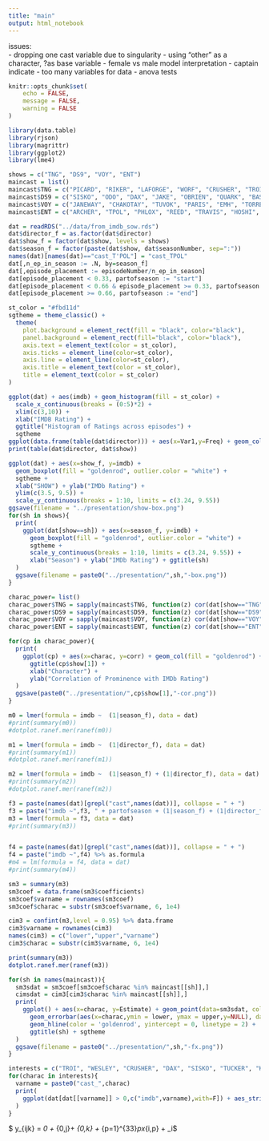 ```yaml
---
title: "main"
output: html_notebook
---
```

issues:  
- dropping one cast variable due to singularity
- using "other" as a character, ?as base variable
- female vs male model interpretation
- captain indicate
- too many variables for data
- anova tests




```r
knitr::opts_chunk$set(
	echo = FALSE,
	message = FALSE,
	warning = FALSE
)

library(data.table)
library(rjson)
library(magrittr)
library(ggplot2)
library(lme4)

shows = c("TNG", "DS9", "VOY", "ENT")
maincast = list()
maincast$TNG = c("PICARD", "RIKER", "LAFORGE", "WORF", "CRUSHER", "TROI", "DATA", "WESLEY")
maincast$DS9 = c("SISKO", "ODO", "DAX", "JAKE", "OBRIEN", "QUARK", "BASHIR", "KIRA", "WORF")
maincast$VOY = c("JANEWAY", "CHAKOTAY", "TUVOK", "PARIS", "EMH", "TORRES", "KIM", "NEELIX", "KES", "SEVEN")
maincast$ENT = c("ARCHER", "TPOL", "PHLOX", "REED", "TRAVIS", "HOSHI", "TUCKER")

dat = readRDS("../data/from_imdb_sow.rds")
dat$director_f = as.factor(dat$director)
dat$show_f = factor(dat$show, levels = shows)
dat$season_f = factor(paste(dat$show, dat$seasonNumber, sep=":"))
names(dat)[names(dat)=="cast_T'POL"] = "cast_TPOL"
dat[,n_ep_in_season := .N, by=season_f]
dat[,episode_placement := episodeNumber/n_ep_in_season]
dat[episode_placement < 0.33, partofseason := "start"]
dat[episode_placement < 0.66 & episode_placement >= 0.33, partofseason := "middle"]
dat[episode_placement >= 0.66, partofseason := "end"]

st_color = "#fbd11d"
sgtheme = theme_classic() + 
  theme(
    plot.background = element_rect(fill = "black", color="black"),
    panel.background = element_rect(fill="black", color="black"),
    axis.text = element_text(color = st_color),
    axis.ticks = element_line(color=st_color),
    axis.line = element_line(color=st_color),
    axis.title = element_text(color = st_color),
    title = element_text(color = st_color)
)
```

```r

ggplot(dat) + aes(imdb) + geom_histogram(fill = st_color) +
  scale_x_continuous(breaks = (0:5)*2) + 
  xlim(c(3,10)) +
  xlab("IMDB Rating") +
  ggtitle("Histogram of Ratings across episodes") +
  sgtheme
ggplot(data.frame(table(dat$director))) + aes(x=Var1,y=Freq) + geom_col() 
print(table(dat$director, dat$show))
```

```r
ggplot(dat) + aes(x=show_f, y=imdb) +
  geom_boxplot(fill = "goldenrod", outlier.color = "white") + 
  sgtheme +
  xlab("SHOW") + ylab("IMDb Rating") + 
  ylim(c(3.5, 9.5)) +
  scale_y_continuous(breaks = 1:10, limits = c(3.24, 9.55))
ggsave(filename = "../presentation/show-box.png")
for(sh in shows){
  print(
    ggplot(dat[show==sh]) + aes(x=season_f, y=imdb) + 
      geom_boxplot(fill = "goldenrod", outlier.color = "white") + 
      sgtheme + 
      scale_y_continuous(breaks = 1:10, limits = c(3.24, 9.55)) +
      xlab("Season") + ylab("IMDb Rating") + ggtitle(sh)
  )
  ggsave(filename = paste0("../presentation/",sh,"-box.png"))
}
```

```r
charac_power= list()
charac_power$TNG = sapply(maincast$TNG, function(z) cor(dat[show=="TNG"]$imdb, dat[show=="TNG"][[paste0("cast_",z)]]) ) %>% data.table(charac = names(.), corr = ., show="TNG")
charac_power$DS9 = sapply(maincast$DS9, function(z) cor(dat[show=="DS9"]$imdb, dat[show=="DS9"][[paste0("cast_",z)]]) ) %>% data.table(charac = names(.), corr = ., show="DS9")
charac_power$VOY = sapply(maincast$VOY, function(z) cor(dat[show=="VOY"]$imdb, dat[show=="VOY"][[paste0("cast_",z)]]) ) %>% data.table(charac = names(.), corr = ., show="VOY")
charac_power$ENT = sapply(maincast$ENT, function(z) cor(dat[show=="ENT"]$imdb, dat[show=="ENT"][[paste0("cast_",z)]]) ) %>% data.table(charac = names(.), corr = ., show="ENT")

for(cp in charac_power){
  print(
    ggplot(cp) + aes(x=charac, y=corr) + geom_col(fill = "goldenrod") + sgtheme + 
      ggtitle(cp$show[1]) +
      xlab("Character") + 
      ylab("Correlation of Prominence with IMDb Rating")
  )
  ggsave(paste0("../presentation/",cp$show[1],"-cor.png"))
}
```

```r
m0 = lmer(formula = imdb ~  (1|season_f), data = dat)
#print(summary(m0))
#dotplot.ranef.mer(ranef(m0))

m1 = lmer(formula = imdb ~  (1|director_f), data = dat)
#print(summary(m1))
#dotplot.ranef.mer(ranef(m1))

m2 = lmer(formula = imdb ~  (1|season_f) + (1|director_f), data = dat)
#print(summary(m2))
#dotplot.ranef.mer(ranef(m2))

f3 = paste(names(dat)[grepl("cast",names(dat))], collapse = " + ")
f3 = paste("imdb ~",f3, " + partofseason + (1|season_f) + (1|director_f)") %>% as.formula
m3 = lmer(formula = f3, data = dat)
#print(summary(m3))


f4 = paste(names(dat)[grepl("cast",names(dat))], collapse = " + ")
f4 = paste("imdb ~",f4) %>% as.formula
#m4 = lm(formula = f4, data = dat)
#print(summary(m4))


```


```r
sm3 = summary(m3)
sm3coef = data.frame(sm3$coefficients)
sm3coef$varname = rownames(sm3coef)
sm3coef$charac = substr(sm3coef$varname, 6, 1e4)

cim3 = confint(m3,level = 0.95) %>% data.frame
cim3$varname = rownames(cim3)
names(cim3) = c("lower","upper","varname")
cim3$charac = substr(cim3$varname, 6, 1e4)

```


```r
print(summary(m3))
dotplot.ranef.mer(ranef(m3))

for(sh in names(maincast)){
  sm3sdat = sm3coef[sm3coef$charac %in% maincast[[sh]],]
  cimsdat = cim3[cim3$charac %in% maincast[[sh]],]
  print(
    ggplot() + aes(x=charac, y=Estimate) + geom_point(data=sm3sdat, color = 'goldenrod') + 
      geom_errorbar(aes(x=charac,ymin = lower, ymax = upper,y=NULL), data=cimsdat, color = 'goldenrod') +
      geom_hline(color = 'goldenrod', yintercept = 0, linetype = 2) +
      ggtitle(sh) + sgtheme
  )
  ggsave(filename = paste0("../presentation/",sh,"-fx.png"))
}
```

```r
interests = c("TROI", "WESLEY", "CRUSHER", "DAX", "SISKO", "TUCKER", "KIM","NEELIX")
for(charac in interests){
  varname = paste0("cast_",charac)
  print(
    ggplot(dat[dat[[varname]] > 0,c("imdb",varname),with=F]) + aes_string(varname,"imdb") + geom_point() + ggtitle(paste(varname, "n =", sum(dat[[varname]]>0)))
  )
}
```



$ y_{ijk} = \beta_0 + \beta_{0,j}+ \beta_{0,k} + \sum\limits_{p=1}^{33}\beta_px_{i,p} + \epsilon_i$



















